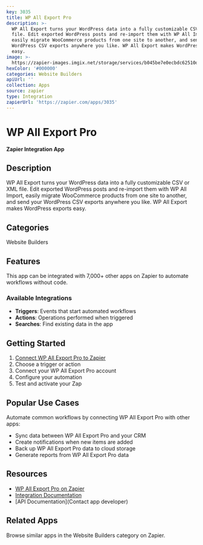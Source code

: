 ```yaml
---
key: 3035
title: WP All Export Pro
description: >-
  WP All Export turns your WordPress data into a fully customizable CSV or XML
  file. Edit exported WordPress posts and re-import them with WP All Import,
  easily migrate WooCommerce products from one site to another, and send your
  WordPress CSV exports anywhere you like. WP All Export makes WordPress exports
  easy.
image: >-
  https://zapier-images.imgix.net/storage/services/b045be7e0ecbdc62510dc272552cc49d.png?auto=format%2Ccompress&ixlib=python-3.0.0&q=50
hexColor: '#000000'
categories: Website Builders
apiUrl: ''
collection: Apps
source: zapier
type: Integration
zapierUrl: 'https://zapier.com/apps/3035'
---
```

# WP All Export Pro

**Zapier Integration App**

## Description

WP All Export turns your WordPress data into a fully customizable CSV or XML file. Edit exported WordPress posts and re-import them with WP All Import, easily migrate WooCommerce products from one site to another, and send your WordPress CSV exports anywhere you like. WP All Export makes WordPress exports easy.

## Categories

Website Builders

## Features

This app can be integrated with 7,000+ other apps on Zapier to automate workflows without code.

### Available Integrations

- **Triggers**: Events that start automated workflows
- **Actions**: Operations performed when triggered
- **Searches**: Find existing data in the app

## Getting Started

1. [Connect WP All Export Pro to Zapier](https://zapier.com/apps/3035)
2. Choose a trigger or action
3. Connect your WP All Export Pro account
4. Configure your automation
5. Test and activate your Zap

## Popular Use Cases

Automate common workflows by connecting WP All Export Pro with other apps:

- Sync data between WP All Export Pro and your CRM
- Create notifications when new items are added
- Back up WP All Export Pro data to cloud storage
- Generate reports from WP All Export Pro data

## Resources

- [WP All Export Pro on Zapier](https://zapier.com/apps/3035)
- [Integration Documentation](https://zapier.com/apps/3035/integrations)
- [API Documentation](Contact app developer)

## Related Apps

Browse similar apps in the Website Builders category on Zapier.
